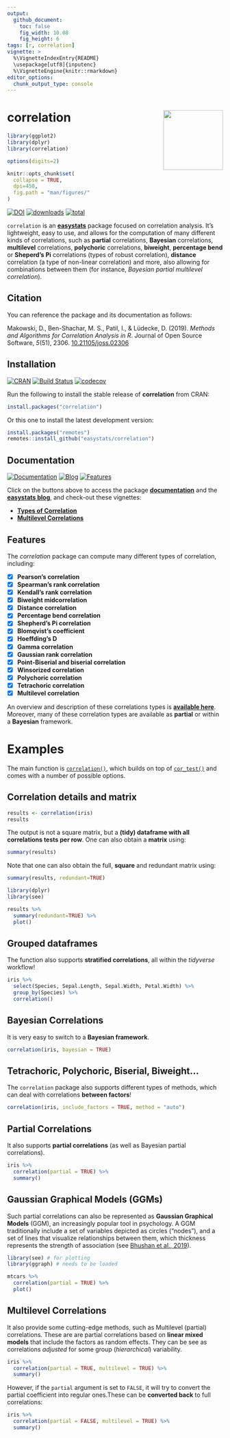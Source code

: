 ```yaml
---
output: 
  github_document:
    toc: false
    fig_width: 10.08
    fig_height: 6
tags: [r, correlation]
vignette: >
  %\VignetteIndexEntry{README}
  \usepackage[utf8]{inputenc}
  %\VignetteEngine{knitr::rmarkdown}
editor_options: 
  chunk_output_type: console
---
```


# correlation <img src='man/figures/logo.png' align="right" height="139" />

```r
library(ggplot2)
library(dplyr)
library(correlation)

options(digits=2)

knitr::opts_chunk$set(
  collapse = TRUE,
  dpi=450,
  fig.path = "man/figures/"
)
```


[![DOI](https://joss.theoj.org/papers/10.21105/joss.02306/status.svg)](https://doi.org/10.21105/joss.02306)
[![downloads](http://cranlogs.r-pkg.org/badges/correlation)](https://cran.r-project.org/package=correlation)
[![total](https://cranlogs.r-pkg.org/badges/grand-total/correlation)](https://cranlogs.r-pkg.org/) 

`correlation` is an [**easystats**](https://github.com/easystats/easystats) package focused on correlation analysis. It's lightweight, easy to use, and allows for the computation of many different kinds of correlations, such as **partial** correlations, **Bayesian** correlations, **multilevel** correlations, **polychoric** correlations, **biweight**, **percentage bend** or **Sheperd's Pi** correlations (types of robust correlation), **distance** correlation (a type of non-linear correlation) and more, also allowing for combinations between them (for instance, *Bayesian partial multilevel correlation*).

## Citation

You can reference the package and its documentation as follows:

Makowski, D., Ben-Shachar, M. S., Patil, I., \& Lüdecke, D. (2019). *Methods and Algorithms for Correlation Analysis in R*. Journal of Open Source Software,
*5*(51), 2306. [10.21105/joss.02306](https://doi.org/10.21105/joss.02306)

## Installation

[![CRAN](http://www.r-pkg.org/badges/version/correlation)](https://cran.r-project.org/package=correlation)
[![Build Status](https://travis-ci.org/easystats/correlation.svg?branch=master)](https://travis-ci.org/easystats/correlation)
[![codecov](https://codecov.io/gh/easystats/correlation/branch/master/graph/badge.svg)](https://codecov.io/gh/easystats/correlation)

Run the following to install the stable release of **correlation** from CRAN:

```r
install.packages("correlation")
```

Or this one to install the latest development version:

```r
install.packages("remotes")
remotes::install_github("easystats/correlation")
```

## Documentation

[![Documentation](https://img.shields.io/badge/documentation-correlation-orange.svg?colorB=E91E63)](https://easystats.github.io/correlation/)
[![Blog](https://img.shields.io/badge/blog-easystats-orange.svg?colorB=FF9800)](https://easystats.github.io/blog/posts/)
[![Features](https://img.shields.io/badge/features-correlation-orange.svg?colorB=2196F3)](https://easystats.github.io/correlation/reference/index.html)

Click on the buttons above to access the package [**documentation**](https://easystats.github.io/correlation/) and the [**easystats blog**](https://easystats.github.io/blog/posts/), and check-out these vignettes:


- [**Types of Correlation**](https://easystats.github.io/correlation/articles/types.html)
- [**Multilevel Correlations**](https://easystats.github.io/correlation/articles/multilevel.html)

## Features

The *correlation* package can compute many different types of correlation,
including:

- [x] **Pearson's correlation**
- [x] **Spearman's rank correlation**
- [x] **Kendall's rank correlation**
- [x] **Biweight midcorrelation**
- [x] **Distance correlation**
- [x] **Percentage bend correlation**
- [x] **Shepherd's Pi correlation**
- [x] **Blomqvist’s coefficient**
- [x] **Hoeffding’s D**
- [x] **Gamma correlation**
- [x] **Gaussian rank correlation**
- [x] **Point-Biserial and biserial correlation**
- [x] **Winsorized correlation**
- [x] **Polychoric correlation**
- [x] **Tetrachoric correlation**
- [x] **Multilevel correlation**

An overview and description of these correlations types is [**available here**](https://easystats.github.io/correlation/articles/types.html). Moreover,
many of these correlation types are available as **partial** or within a
**Bayesian** framework.

# Examples

The main function is [`correlation()`](https://easystats.github.io/correlation/reference/correlation.html), which builds on top of [`cor_test()`](https://easystats.github.io/correlation/reference/cor_test.html) and comes with a number of possible options.

## Correlation details and matrix

```r
results <- correlation(iris)
results
```

The output is not a square matrix, but a **(tidy) dataframe with all correlations tests per row**. One can also obtain a **matrix** using:

```r
summary(results)
```

Note that one can also obtain the full, **square** and redundant matrix using:

```r
summary(results, redundant=TRUE)
```


```r
library(dplyr)
library(see)

results %>% 
  summary(redundant=TRUE) %>% 
  plot()
```


## Grouped dataframes

The function also supports **stratified correlations**, all within the
*tidyverse* workflow!

```r
iris %>% 
  select(Species, Sepal.Length, Sepal.Width, Petal.Width) %>% 
  group_by(Species) %>% 
  correlation()
```


## Bayesian Correlations

It is very easy to switch to a **Bayesian framework**.

```r
correlation(iris, bayesian = TRUE)
```


## Tetrachoric, Polychoric, Biserial, Biweight...

The `correlation` package also supports different types of methods, which can
deal with correlations **between factors**!

```r
correlation(iris, include_factors = TRUE, method = "auto")
```


## Partial Correlations

It also supports **partial correlations** (as well as Bayesian partial correlations).

```r
iris %>% 
  correlation(partial = TRUE) %>% 
  summary()
```

## Gaussian Graphical Models (GGMs)

Such partial correlations can also be represented as **Gaussian Graphical
Models** (GGM), an increasingly popular tool in psychology. A GGM traditionally
include a set of variables depicted as circles ("nodes"), and a set of lines
that visualize relationships between them, which thickness represents the
strength of association (see [Bhushan et al., 2019](https://www.frontiersin.org/articles/10.3389/fpsyg.2019.01050/full)).

```r
library(see) # for plotting
library(ggraph) # needs to be loaded

mtcars %>% 
  correlation(partial = TRUE) %>% 
  plot()
```

## Multilevel Correlations

It also provide some cutting-edge methods, such as Multilevel (partial)
correlations. These are are partial correlations based on **linear mixed
models** that include the factors as random effects. They can be see as
correlations *adjusted* for some group (*hierarchical*) variability.

```r
iris %>% 
  correlation(partial = TRUE, multilevel = TRUE) %>% 
  summary()
```

However, if the `partial` argument is set to `FALSE`, it will try to convert the
partial coefficient into regular ones.These can be **converted back** to full
correlations:

```r
iris %>% 
  correlation(partial = FALSE, multilevel = TRUE) %>% 
  summary()
```

